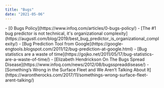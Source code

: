 ```yaml
---
title: "Bugs"
date: "2021-05-06"
---
```


<HighlightBox heading="Resource Links" variant="resourceLinks">
- [0 Bugs Policy](https://www.infoq.com/articles/0-bugs-policy/)
- [The #1 bug predictor is not technical, it's organizational complexity](https://augustl.com/blog/2019/best_bug_predictor_is_organizational_complexity/)
- [Bug Prediction Tool from Google](https://google-engtools.blogspot.com/2011/12/bug-prediction-at-google.html)
- [Bug statistics are a waste of time](https://gojko.net/2011/05/17/bug-statistics-are-a-waste-of-time/)
- [Elizabeth Hendrickson On The Bugs Spread Disease](https://www.infoq.com/news/2012/08/bugsspreaddisease/)
- [Something’s Wrong in the Surface Fleet and We Aren’t Talking About It](https://warontherocks.com/2017/11/somethings-wrong-surface-fleet-arent-talking/)
</HighlightBox>
